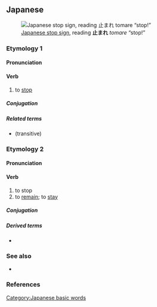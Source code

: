 ==Japanese==
{{ja-kanjitab|と|yomi=k}}
[[File:Japan Stop&Pedestrian Crossing.jpg|thumb|upright|[[w:Road signs in Japan|Japanese stop sign]], reading '''止まれ''' ''tomare'' “stop!”]]

===Etymology 1===

====Pronunciation====
{{ja-pron|とまる|acc=0|acc_ref=SMK2}}

====Verb====
{{ja-verb|とまる|type=1|tr=intrans}}

# to [[stop]]
#: {{ja-usex|'''止まれ'''！[[動く]]な！|'''とまれ'''！うごくな！|'''Stop'''! Don't move!}}

=====Conjugation=====
{{ja-go-ru|とま}}

=====Related terms=====
* {{ja-r|止める|とめる}} (transitive)

===Etymology 2===
{{ja-kanjitab|とど|yomi=k}}
====Pronunciation====
{{ja-pron|とどまる|acc=3|acc_ref=SMK2}}

====Verb====
{{ja-verb|とどまる|type=1|tr=intrans}}

# to stop
# to [[remain]]; to [[stay]]
#: {{ja-usex|[[市場シェア]]は[[約]]%20％に'''とどまっている'''|しじょう シェア は やく% 20％ に '''とどまっている'''|market share has '''stayed''' at approximately 20%}}

=====Conjugation=====
{{ja-go-ru|とどま}}

=====Derived terms=====
{{der-top}}
* {{ja-r|とどまる所を知らない|とどまる ところ を しらない}}
{{der-bottom}}

===See also===
* {{ja-r|止む|やむ}}

===References===
<references/>

[[Category:Japanese basic words]]